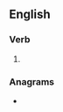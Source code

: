 ==English==

===Verb===
{{head|en|verb form}}

# {{en-third-person singular of|deplete}}

===Anagrams===
* {{anagrams|en|a=deeelpst|steepled}}